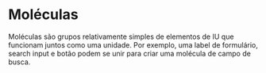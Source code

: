 
<Meta title="Design System/Molecules/About" />

# Moléculas

Moléculas são grupos relativamente simples de elementos de IU que funcionam juntos como uma unidade. Por exemplo, uma label de formulário, search input e botão podem se unir para criar uma molécula de campo de busca.
